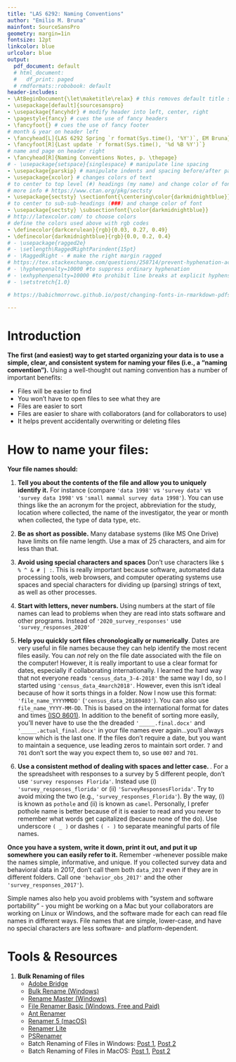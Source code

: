```yaml
---
title: "LAS 6292: Naming Conventions"
author: "Emilio M. Bruna"
mainfont: SourceSansPro
geometry: margin=1in
fontsize: 12pt
linkcolor: blue
urlcolor: blue
output:
  pdf_document: default
  # html_document:
  #   df_print: paged
  # rmdformats::robobook: default
header-includes:
- \AtBeginDocument{\let\maketitle\relax} # this removes default title section
- \usepackage[default]{sourcesanspro}
- \usepackage{fancyhdr} # modify header into left, center, right
- \pagestyle{fancy} # cues the use of fancy headers
- \fancyfoot{} # cues the use of fancy footer
# month & year on header left
- \fancyhead[L]{LAS 6292 Spring `r format(Sys.time(), '%Y')`, EM Bruna} 
- \fancyfoot[R]{Last update `r format(Sys.time(), '%d %B %Y')`}
# name and page on header right
- \fancyhead[R]{Naming Conventions Notes, p. \thepage} 
# - \usepackage{setspace}{singlespace} # manipulate line spacing 
- \usepackage{parskip} # manipulate indents and spacing before/after paragraphs 
- \usepackage{xcolor} # changes colors of text
# to center to top level (#) headings (my name) and change color of font
# more info # https://www.ctan.org/pkg/sectsty
- \usepackage{sectsty} \sectionfont{\centering\color{darkmidnightblue}}
# to center to sub-sub-headings (###) and change color of font
- \usepackage{sectsty} \subsectionfont{\color{darkmidnightblue}}
# http://latexcolor.com/ to choose colors
# define the colors used above with rgb codes
- \definecolor{darkcerulean}{rgb}{0.03, 0.27, 0.49}
- \definecolor{darkmidnightblue}{rgb}{0.0, 0.2, 0.4}
# - \usepackage{ragged2e}
# - \setlength\RaggedRightParindent{15pt}
# - \RaggedRight - # make the right margin ragged
# https://tex.stackexchange.com/questions/258714/prevent-hyphenation-across-lines-enforce-right-margin
# - \hyphenpenalty=10000 #to suppress ordinary hyphenation
# - \exhyphenpenalty=10000 #to prohibit line breaks at explicit hyphens.
# - \setstretch{1.0}

# https://babichmorrowc.github.io/post/changing-fonts-in-rmarkdown-pdfs/

---
```

  
# Introduction

**The first (and easiest) way to get started organizing your data is to use a simple, clear, and consistent system for naming your files (i.e., a "naming convention").** Using a well-thought out naming convention has a number of important benefits:  

* Files will be easier to find
* You won't have to open files to see what they are
* Files are easier to sort
* Files are easier to share with collaborators (and for collaborators to use)
* It helps prevent accidentally overwriting or deleting files  

    
# How to name your files:

**Your file names should: **

1. **Tell you about the contents of the file and allow you to uniquely identify it.** For instance (compare `'data 1998'` vs `'survey data'` vs `'survey data 1998'` vs `'small mammal survey data 1998'`). You can use things like the an acronym for the project, abbreviation for the study, location where collected, the name of the investigator, the year or month when collected, the type of data type, etc.

2. **Be as short as possible.** Many database systems (like MS One Drive) have limits on file name length. Use a max of 25 characters, and aim for less than that.

3. **Avoid using special characters and spaces** Don't use  characters like `$ % ^ & # | :`. This is really important because software, automated data processing tools, web browsers, and computer operating systems use spaces and special characters for dividing up (parsing) strings of text, as well as other processes.

4. **Start with letters, never numbers. **Using numbers at the start of file names can lead to problems when they are read into stats software and other programs. Instead of `'2020_survey_responses'` use  `'survey_responses_2020'`

5. **Help you quickly sort files chronologically or numerically**. Dates are very useful in file names because they can help identify the most recent files easily. You can *not* rely on the file date associated with the file on the computer! However, it is really important to use a clear format for dates, especially if collaborating internationally. I learned the hard way that not everyone reads `'census_data_3-4-2018'` the same way I do, so I started using `'census_data_4march2018'`. However, even this isn't ideal because of how it sorts things in a folder. Now I now use this format: `'file_name_YYYYMMDD'` (`'census_data_20180403'`). You can also use `file_name_YYYY-MM-DD`. This is based on the international format for dates and times [(ISO 8601)](https://en.wikipedia.org/wiki/ISO_8601#Calendar_dates). In addition to the benefit of sorting more easily, you'll never have to use the the dreaded `'_____.final.docx'` and `'_____.actual_final.docx'` in your file names ever again...you'll always know which is the last one. If the files don't require a date, but you want to maintain a sequence, use leading zeros to maintain sort order. `7` and `701` don't sort the way you expect them to, so use `007` and `701`.

6. **Use a consistent method of dealing with spaces and letter case. **.  For a the spreadsheet with responses to a survey by 5 different people, don't use `'survey responses Florida'`. Instead use (i) `'survey_responses_florida'` or (ii) `'SurveyResponsesFlorida'`. Try to avoid mixing the two (e.g., `'survey_responses_Florida'`). By the way, (i) is known as `pothole` and (ii) is known as `camel`. Personally, I prefer pothole name is better because of it is easier to read and you never to remember what words get capitalized (because none of the do). Use underscore `( _ )` or dashes `( - )` to separate meaningful parts of file names.


**Once you have a system, write it down, print it out, and put it up somewhere you can easily refer to it.** Remember -whenever possible make the names simple, informative, and unique. If you collected survey data and behavioral data in 2017, don't call them both `data_2017` even if they are in different folders. Call one `'behavior_obs_2017'` and the other `'survey_responses_2017'`). 

Simple names also help you avoid problems with "system and software portability" - you might be working on a Mac but your collaborators are working on Linux or Windows, and the software made for each can read file names in different ways. File names that are simple, lower-case, and have no special characters are less software- and platform-dependent.    
  

# Tools & Resources

1. **Bulk Renaming of files**
    * [Adobe Bridge](https://www.adobe.com/products/bridge.html)
    * [Bulk Rename (Windows)](http://www.bulkrenameutility.co.uk/Main_Intro.php)
    * [Rename Master (Windows)](http://www.joejoesoft.com/cms/showpage.php?cid=108)
    * [File Renamer Basic (Windows, Free and Paid)](http://www.sherrodcomputers.com/products_filerenamer.cfm)
    * [Ant Renamer](http://www.antp.be/software/renamer)
    * [Renamer 5 (macOS)](https://renamer.com/)
    * [Renamer Lite](http://www.den4b.com/products/renamer)
    * [PSRenamer](http://www.powersurgepub.com/products/psrenamer/index.html)
    * Batch Renaming of Files in Windows: [Post 1](https://www.howtogeek.com/111859/how-to-batch-rename-files-in-windows-4-ways-to-rename-multiple-files/), [Post 2](https://www.tomsguide.com/how-to/how-to-batch-rename-multiple-files-in-windows-10)
    * Batch Renaming of Files in MacOS: [Post 1](https://setapp.com/how-to/batch-rename-files), [Post 2](https://appleinsider.com/articles/21/06/23/how-to-batch-rename-files-in-macos)
